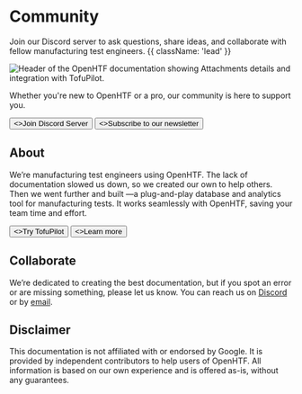 
# Community

Join our Discord server to ask questions, share ideas, and collaborate with fellow manufacturing test engineers. {{ className: 'lead' }}

<Image
  src="/community.png"
  link="https://discord.gg/T4pak7pk"
  alt="Header of the OpenHTF documentation showing Attachments details and integration with TofuPilot."
/>

Whether you're new to OpenHTF or a pro, our community is here to support you.

<div className="not-prose mb-8 mt-6 flex gap-3">
  <Button href="https://discord.gg/T4pak7pk" variant="discord" arrow="right">
    <>Join Discord Server</>
  </Button>
  <Button href="https://mailchi.mp/02b97e5daf4c/openhtf" variant="outline">
    <>Subscribe to our newsletter</>
  </Button>
</div>

## About

We’re manufacturing test engineers using OpenHTF. The lack of documentation slowed us down, so we created our own to help others. Then we went further and built <TofuPilotLink utmMedium="community" />—a plug-and-play database and analytics tool for manufacturing tests. It works seamlessly with OpenHTF, saving your team time and effort.

<div className="not-prose mb-8 mt-6 flex gap-3">
  <Button href="https://tofupilot.com/auth/signup" arrow="right">
    <>Try TofuPilot</>
  </Button>
  <Button href="https://tofupilot.com/" variant="outline">
    <>Learn more</>
  </Button>
</div>

## Collaborate

We’re dedicated to creating the best documentation, but if you spot an error or are missing something, please let us know. You can reach us on [Discord](https://discord.gg/T4pak7pk) or by [email](mailto:support@tofupilot.com).

## Disclaimer

This documentation is not affiliated with or endorsed by Google. It is provided by independent contributors to help users of OpenHTF. All information is based on our own experience and is offered as-is, without any guarantees.
